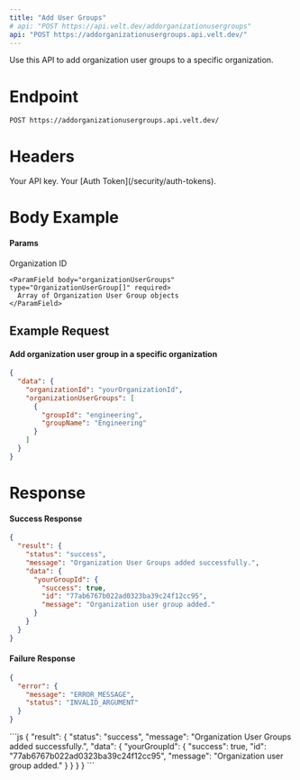 ```yaml
---
title: "Add User Groups"
# api: "POST https://api.velt.dev/addorganizationusergroups"
api: "POST https://addorganizationusergroups.api.velt.dev/"
---
```


Use this API to add organization user groups to a specific organization.

# Endpoint

`POST https://addorganizationusergroups.api.velt.dev/`

# Headers

<ParamField header="x-velt-api-key" type="string" required>
  Your API key.
</ParamField>

<ParamField header="x-velt-auth-token" type="string" required>
  Your [Auth Token](/security/auth-tokens).
</ParamField>

# Body Example

#### Params

<ParamField body="data" type="object" required>
  <Expandable title="properties">
    <ParamField body="organizationId" type="string" required>
      Organization ID
    </ParamField>

    <ParamField body="organizationUserGroups" type="OrganizationUserGroup[]" required>
      Array of Organization User Group objects
    </ParamField>
  </Expandable>
</ParamField>

## **Example Request**

#### Add organization user group in a specific organization

```JSON
{
  "data": {
    "organizationId": "yourOrganizationId",
    "organizationUserGroups": [
      {
        "groupId": "engineering",
        "groupName": "Engineering"
      }
    ]
  }
}
```

# Response

#### Success Response

```JSON
{
  "result": {
    "status": "success",
    "message": "Organization User Groups added successfully.",
    "data": {
      "yourGroupId": {
        "success": true,
        "id": "77ab6767b022ad0323ba39c24f12cc95",
        "message": "Organization user group added."
      }
    }
  }
}
```

#### Failure Response

```JSON
{
  "error": {
    "message": "ERROR_MESSAGE",
    "status": "INVALID_ARGUMENT"
  }
}
```

<ResponseExample>
```js
{
  "result": {
    "status": "success",
    "message": "Organization User Groups added successfully.",
    "data": {
      "yourGroupId": {
        "success": true,
        "id": "77ab6767b022ad0323ba39c24f12cc95",
        "message": "Organization user group added."
      }
    }
  }
}
```
</ResponseExample>